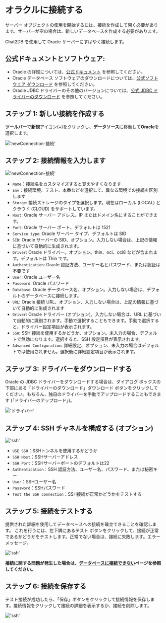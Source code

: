 # オラクルに接続する

サーバー オブジェクトの使用を開始するには、接続を作成して開く必要があります。サーバーが空の場合は、新しいデータベースを作成する必要があります。

Chat2DB を使用して Oracle サーバーにすばやく接続します。

## 公式ドキュメントとソフトウェア:

- Oracle の詳細については、[公式ドキュメント](https://docs.oracle.com/en/database/oracle/oracle-database/) を参照してください。
- Oracle データベース ソフトウェアのダウンロードについては、[公式ソフトウェア ダウンロード](https://www.oracle.com/cn/database/technologies/oracle-database-software-downloads.html) を参照してください。
- Oracle JDBC ドライバーのその他のバージョンについては、[公式 JDBC ドライバーのダウンロード](https://www.oracle.com/database/technologies/appdev/jdbc-downloads.html) を参照してください。


## ステップ 1: 新しい接続を作成する

**ツールバー**で**新規**アイコン(+)をクリックし、**データソース**に移動して**Oracle**を選択します。

!['newConnection-接続'](/image/connection/oracle01.png)

## ステップ 2: 接続情報を入力します

!['newConnection-接続'](/image/connection/oracle02.png)

- `Name`：接続名をカスタマイズすると覚えやすくなります
- `Env`：接続環境、テスト、本番などを選択して、異なる環境での接続を区別します
- `Storge`: 接続ストレージのタイプを選択します。現在はローカル (LOCAL) とクラウド (CLOUD) をサポートしています。
- `Host`: Oracle サーバー アドレス。IP またはドメイン名にすることができます。
- `Port`: Oracle サーバー ポート、デフォルトは 1521
- `Service type`: Oracle サーバー タイプ、デフォルトは SID
- `SID`: Oracle サーバーの SID、オプション。入力しない場合は、上記の情報に基づいて自動的に生成されます。
- `Driver`: Oracle ドライバー。オプション。thin、oci、oci8 などが含まれます。デフォルトは Thin です。
- `Authentication`: Oracle 認証方法、ユーザー名とパスワード、または認証は不要です
- `User`: Oracle ユーザー名
- `Password`: Oracle パスワード
- `Database`: Oracle データベース名、オプション。入力しない場合は、デフォルトのデータベースに接続します。
- `URL`: Oracle 接続 URL、オプション、入力しない場合は、上記の情報に基づいて自動的に生成されます
- `Driver`: Oracle ドライバー (オプション)。入力しない場合は、URL に基づいて自動的に識別されます。手動で選択することもできます。手動で選択すると、ドライバー設定項目が表示されます。
- `SSH`: SSH 接続を使用するかどうか、オプション。未入力の場合、デフォルトで無効になります。選択すると、SSH 設定項目が表示されます。
- `Advanced Configuration`: 詳細設定、オプション、未入力の場合はデフォルトでは使用されません。選択後に詳細設定項目が表示されます。

## ステップ 3: ドライバーをダウンロードする

Oracle の JDBC ドライバーをダウンロードする場合は、ダイアログ ボックスの下部にある「ドライバーのダウンロード」ダウンロード ボタンをクリックしてください。もちろん、独自のドライバーを手動でアップロードすることもできます (「ドライバーのアップロード」)。

!['ドライバー'](/image/connection/driver.png)

## ステップ 4: SSH チャネルを構成する (オプション)

!['ssh'](/image/connection/ssh.png)

- `USE SSH`：SSHトンネルを使用するかどうか
- `SSH Host`：SSHサーバーアドレス
- `SSH Port`：SSHサーバーポートのデフォルトは22
- `Authentication`：SSH 認証方法、ユーザー名、パスワード、または秘密キー
- `User`：SSHユーザー名
- `Password`：SSHパスワード
- `Test the SSH connection`：SSH接続が正常かどうかをテストする

## ステップ 5: 接続をテストする

提供された詳細を使用してデータベースへの接続を確立できることを確認します。
これを行うには、左下隅にあるテスト ボタンをクリックして、接続が正常であるかどうかをテストします。正常でない場合は、接続に失敗します。エラーメッセージ。

!['ssh'](/image/connection/test.png)

**接続に関する問題が発生した場合は、[データベースに接続できない]((https://docs.chat2db.ai/docs/question/Cannot-connect-to-database))ページを参照してください。**

## ステップ 6: 接続を保存する

テスト接続が成功したら、「保存」ボタンをクリックして接続情報を保存します。接続情報をクリックして接続の詳細を表示するか、接続を削除します。

!['ssh'](/image/connection/test.png)